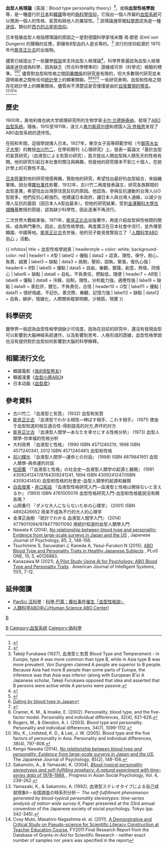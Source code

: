 '''血型人格理論'''（英語：Blood type personality theory）'''<ref>{{cite web|title=What is the Japanese blood type theory of personality?|url=https://bigthink.com/mind-brain/blood-type-personality|access-date=19 July 2020|date=25 March 2019|last=Davis|first=Matt|publisher=[[Big_Think|Big Think]]}}</ref>'''，或稱'''血型性格學說'''等，是一種盛行於[[日本|日本]]和[[韓國|韓國]]等地的[[偽科學|偽科學]][[信仰|信仰]]，它指出一個人所屬的[[血型系統|血型系統]]可以預測一個人的性格、氣質和與他人的兼容性。<ref name="AP">{{cite web|title=Myth about Japan blood types under attack|url=http://aol.mediresource.com/channel_health_news_details.asp?news_id=6661&news_channel_id=11&channel_id=11|access-date=29 December 2007|date=6 May 2005|last=Yamaguchi|first=Mari|publisher=MediResource Inc.|archive-url=https://web.archive.org/web/20091228182320/http://aol.mediresource.com/channel_health_news_details.asp?news_id=6661&news_channel_id=11&channel_id=11|archive-date=28 December 2009}}</ref> 該理論通常被[[科學界|科學界]]認為是一種[[迷信|迷信]]，類似於[[西洋占星術|西方的占星術信仰]]。

日本發展血型人格指標理論的原因之一是對德國科學家埃米爾·馮·鄧恩 (Emil von Dungern) 的聲稱的反應，即擁有B型血的人是劣等的。<ref>Takeji Furukawa (1927), 血液型と気質 Blood Type and Temperament - in Europe, type A was more common than type B, while in Asia type B was more prevalent. Von Dungren claimed A people are superior to B people. Because Asia had more B people than some parts of Europe, the inference was that Asia was inferior (along with European B's)  A Japanese scholar, Takeji Furukawa opposed that idea and asserted that B persons were active while A persons were passive.</ref> 流行的信仰起源於 1970 年代[[能見正比古|能見正比古]]的出版物。

儘管已經提出了一些醫學[[假說|假設]]來支持血型人格理論<ref>{{cite journal|title=ABO Blood Type and Personality Traits in Healthy Japanese Subjects|first1=Shoko|last2=Saruwatari|first2=Junji|journal=PLOS ONE|issue=5|doi=10.1371/journal.pone.0126983|year=2015|volume=10|page=e0126983|bibcode=2015PLoSO..1026983T|pmc=4433257|pmid=25978647|last3=Kaneda|first3=Ayako|last4=Yasui-Furukori|first4=Norio|last1=Tsuchimine|doi-access=free}}</ref>，科學界普遍認為血型人格理論是迷信或偽科學，因為缺乏（符合科學標準的）證據或可供（科學式）檢驗的標準。<ref name="AP2">{{cite web|title=Myth about Japan blood types under attack|url=http://aol.mediresource.com/channel_health_news_details.asp?news_id=6661&news_channel_id=11&channel_id=11|access-date=29 December 2007|date=6 May 2005|last=Yamaguchi|first=Mari|publisher=MediResource Inc.|archive-url=https://web.archive.org/web/20091228182320/http://aol.mediresource.com/channel_health_news_details.asp?news_id=6661&news_channel_id=11&channel_id=11|archive-date=28 December 2009}}</ref><ref>[http://news.bbc.co.uk/2/hi/8646236.stm Dating by blood type in Japan]</ref><ref name="Nuwer">{{cite web|title=You are what you bleed: In Japan and other east Asian countries some believe blood type dictates personality|url=http://www.scientificamerican.com/blog/post.cfm?id=you-are-what-you-bleed-in-japan-and-2011-02-15&WT.mc_id=SA_DD_20110215|access-date=16 February 2011|last=Nuwer|first=Rachel|publisher=Scientific American}}</ref> 儘管對血型和性格之間[[因果關係|因果關係]]的研究是有限的，但大多數現代研究並未證明兩者之間有任何[[統計學|統計學]]上的顯著關聯。<ref name="cramer">Cramer, K. M., & Imaike, E. (2002). Personality, blood type, and the five-factor model. Personality and individual differences, 32(4), 621-626.</ref><ref name="rogers">Rogers, M., & Glendon, A. I. (2003). Blood type and personality. Personality and individual differences, 34(7), 1099-1112.</ref><ref name="wu">Wu, K., Lindsted, K. D., & Lee, J. W. (2005). Blood type and the five factors of personality in Asia. Personality and individual differences, 38(4), 797-808.</ref><ref name="nawata">Kengo Nawata (2014), [https://www.jstage.jst.go.jp/article/jjpsy/85/2/85_85.13016/_pdf ''No relationship between blood type and personality: Evidence from large-scale surveys in Japan and the US''], The Japanese Journal of Psychology, 85(2), 148-156.</ref> 一些研究表明，血型和性格之間存在統計學上的顯著關係，儘管尚不清楚這是否僅僅是由於[[自我實現預言|自我實現的預言]]。<ref name="sakamoto2004">Sakamoto, A., & Yamazaki, K. (2004), [http://www.hss.ocha.ac.jp/psych/socpsy/sakamoto/media/2003-2004/blood%20typical.pdf ''Blood-typical personality stereotypes and self-fulfilling prophecy: A natural experiment with time-series data of 1978–1988.''] {{Webarchive|url=https://web.archive.org/web/20160122125350/http://www.hss.ocha.ac.jp/psych/socpsy/sakamoto/media/2003-2004/blood%20typical.pdf|date=2016-01-22}}, Progress in Asian Social Psychology, Vol. 4, 239–262.</ref><ref name="sakamoto1992">Yamazaki, K., & Sakamoto, A. (1992), 血液型ステレオタイプによる自己成就現象II－全国調査の時系列分析－ ''The self-fulfillment phenomenon generated by blood-typical personality stereotypes: time-series analysis of nation-wide survey II'', Paper presented at the 33rd annual convention of the Japanese society of social psychology. Tokyo (pp. 342-345).</ref><ref name="nagashima">Cosy Muto, Masahiro Nagashima et. al. (2011), [https://kaken.nii.ac.jp/pdf/2011/seika/C-19/17301/22650191seika.pdf A Demonstrative and Critical Study on Pseudo-science for Scientific Literacy Construction at Teacher Education Course]{{dead link|date=January 2018|bot=InternetArchiveBot|fix-attempted=yes}}, FY2011 Final Research Report from the Database of Grants-in-Aid for Scientific Research - neither exact number of samples nor years was specified in the report</ref>

==歷史==
1900年，奥地利维也纳大学病理研究所的生物学家[[卡尔·兰德施泰纳|卡尔·兰德施泰纳]]，發現了[[ABO血型系统|ABO血型系统]]。隨後，1910至1911年，波兰人[[希尔斯菲尔德|希尔斯菲尔德]]和德国人[[冯·登格恩|冯·登格恩]]发现了ABO血型系统的遗传性。

在昭和年間，這個學說傳入日本。1927年，東京女子高等師範学校（今[[御茶水女子大學|御茶水女子大學]]）的教授[[古川竹二|古川竹二]]，在學術期刊《心理研究》上，發表一篇論文「基於血型的氣質研究」（血液型による気質の研究），首次提出人類血型與人類先天的性格有關。他的研究引起日本社會的關注與興趣，但是他的研究樣本不到三十個人，在統計學上的可靠性不高。

[[日本陸軍|日本陸軍]]對他的研究很感興趣，贊助他的研究，希望找出最好的血型組合，來組織軍隊。因台灣[[霧社事件|霧社事件]]影響，1932年，古川竹二再度發表論文，研究各族群間的血型差異，希望找出台灣原住民反抗的原因。他認為，參與反抗運動的台灣人以O型居多，他們反抗心較強烈。他建議日本政府，讓日本人與台灣人通婚，以減少台灣人反抗的基因（因日本人A型血最多）。但他的研究結果，受到[[金澤醫科大學|金澤醫科大學]][[古畑種基|古畑種基]]教授的質疑，認為缺少科學性，因此逐漸不再流行。

二次世界大戰結束後，1971年，[[能見正比古|能見正比古]]出版著作，再度介紹血型與性格間的關係，成為熱門著作。因此，血型性格學說，再度廣泛在日本社會中流行，並外傳至韓國、中國等地。[[能見正比古|能見正比古]]去世後，他的兒子能見俊賢設立了「[http://www.human-abo.org/ 人類科学ABO中心] {{Wayback|url=http://www.human-abo.org/ |date=20210506190643 }}」活動。

{{ infobox| title = 血型性格學說表
| headerstyle = color: white; background-color: red
| header1 =  ''A''型
| label2 = 優點
| data2 = 認真，理性，保守，耐心，負責，誠實
| label3 = 缺點
| data3 = 挑剔，壓抑，固執，緊張，復仇心強
| header4 =  ''B''型
| label5 = 優點
| data5 = 自由，樂觀，實踐，創意，熱情，同情心
| label6 = 缺點
| data6 = 自私，不負責任，燃點低，隨便
| header7 = ''AB''型
| label8 = 優點
| data8 = 冷靜，自制，理性，分析能力強，適應性強
| label9 = 缺點
| data9 = 善批評，健忘，不負責任，古怪
| header10 =  ''O''型
| label11 = 優點
| data11 = 很好相處，不記仇，善交際，樂觀，記憶力強
| label12 = 缺點
| data12 = 自負，嫉妒，情緒化，人際關係框架明顯，少根筋，現實
}}

==科學研究==
醫學界一般認為血型性格學說缺少可信度，因為在目前的研究中，還沒有發現血型可以影響到大腦神經系統運作，以及影響到思考、人格形成的證據，血型性格學說也沒有提供對於血型如何影響到大腦的科學解釋。

==相關流行文化==
*韓國電影《[[我的B型男友|我的B型男友]]》
*韓國漫畫《[[血型小將ABO|血型小將ABO]]》
*日本动画《[[血型君|血型君]]》

== 參考資料 ==
{{Reflist|colwidth=30em}}
* 古川竹二 『血液型と気質』 (1932) 血型和気質
* [[能見正比古|能見正比古]] 『血液型でわかる相性―伸ばす相手、こわす相手』 (1971) 使由于血型知道的相互適合性-得到提高的対方,弄坏的対方
* [[能見正比古|能見正比古]] 『血液型人間学―あなたを幸せにする性格分析』 (1973) 血型人類學-你幸福的性格分析
* 大村政男 『血液型と性格』 (1990 ISBN 457124021X, 1998 ISBN 4571240341, 2012 ISBN 4571240481) 血型和性格
* [[前川輝光|前川輝光]] 『血液型人間学―運命との対話』 (1998) ISBN 4879841951 血型人類學-與命運的対話
* [[松田薫|松田薫]] 『「血液型と性格」の社会史―血液型人類学の起源と展開』 (1991 4309241247/9784309241241, 1994 ISBN 4309241247/ISBN 430924145X) 血型和性格的社會史-血型人類學的起源和展開
* [[白佐俊憲|白佐俊憲]]・[[井口拓自|井口拓自]] 『血液型性格研究入門―血液型と性格は関係ないと言えるか』 (1993) ISBN 4761005076 血型性格研究入門-血型和性格能説没有関系嗎？
* 山岡重行 『ダメな大人にならないための心理学』 (2001) ISBN 4892426652 用来不成為不行的大人的心理学
* 金澤正由樹 『統計でわかる 血液型人間学入門』 (2014) 4779011094/9784779011092 用統計知道的血型人類學入門
* Nawata K (2014), [https://www.jstage.jst.go.jp/article/jjpsy/advpub/0/advpub_85.13016/_article No relationship between blood type and personality: Evidence from large-scale surveys in Japan and the US] {{Wayback|url=https://www.jstage.jst.go.jp/article/jjpsy/advpub/0/advpub_85.13016/_article |date=20210410013848 }}, Japanese Journal of Psychology, 85, 2, 148-156.
* Tsuchimine S, Saruwatari J, Kaneda A, Yasui-Furukori N (2015), [https://journals.plos.org/plosone/article?id=10.1371/journal.pone.0126983 ABO Blood Type and Personality Traits in Healthy Japanese Subjects] {{Wayback|url=https://journals.plos.org/plosone/article?id=10.1371%2Fjournal.pone.0126983 |date=20210410013856 }}, PLoS ONE, 10, 5, e0126983.
* Kanazawa M (2021), [http://article.sapub.org/10.5923.j.ajis.20211101.01.html A Pilot Study Using AI for Psychology: ABO Blood Type and Personality Traits] {{Wayback|url=http://article.sapub.org/10.5923.j.ajis.20211101.01.html |date=20210407195809 }}. American Journal of Intelligent Systems, 11(1), 7-12.

==延伸閱讀==
*[[PanSci_泛科學|PanSci 泛科學]]：[http://pansci.tw/archives/8036 科學·巴萊：霧社事件催生「血型性格說」] {{Wayback|url=http://pansci.tw/archives/8036 |date=20140202230635 }}
*[http://www.human-abo.org/ 人類科学ABO中心(Human Science ABO Center)] {{Wayback|url=http://www.human-abo.org/ |date=20210506190643 }}{{Ja icon}}
{{Pseudoscience}}
[[category:心理學|B]]
[[Category:性格分類|B]]
[[Category:血型系统|Category:血型系统]]
[[Category:偽科學|Category:偽科學]]